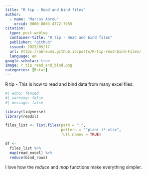 ```yaml
---
title: "R tip - Read and bind files"
author: 
  - name: "Marcos Abreu"
    orcid: 0000-0003-4772-7955
citation:
  type: post-weblog
  container-title: "R tip - Read and bind files"
  publisher: "github"
  issued: 2022/05/17
  url: https://abreums.github.io/posts/R-tip-read-bind-Files/
  language: en
google-scholar: true  
image: r_tip_read_and_bind.png
categories: [Rstat]
---
```


R tip - This is how to read and bind data from many excel files:

```r
#| echo: fenced
#| warning: false
#| message: false

library(tidyverse)
library(readxl)

files_list <- list.files(path = ".",
                         pattern = "^plan(.)*.xlsx",
                         full.names = TRUE)

df <- 
  files_list %>% 
  map(read_excel) %>% 
  reduce(bind_rows)
```

I love how the *reduce* and *map* functions make everything simpler.
